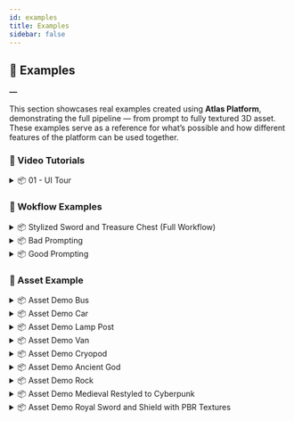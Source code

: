 ```yaml
---
id: examples
title: Examples
sidebar: false
---
```




## 🧪 Examples
**―**

This section showcases real examples created using **Atlas Platform**, demonstrating the full pipeline — from prompt to fully textured 3D asset. These examples serve as a reference for what’s possible and how different features of the platform can be used together.


### 🔹 Video Tutorials


<details className="example-callout">
  <summary>📦 01 - UI Tour</summary>

  <div className="session-video">
    <iframe
      width="100%"
      height="400"
      src="https://www.youtube.com/embed/r1svrxB0CiU"
      title="YouTube video demo"
      frameBorder="0"
      allow="accelerometer; autoplay; clipboard-write; encrypted-media; gyroscope; picture-in-picture; web-share"
      allowFullScreen
    ></iframe>
  </div>
  <div className="session-header">
    <p className="session-description">
      <strong>Description:</strong> This video tutorial explain the usage of the Atlas Platform UI.
    </p>
  </div>
</details>





### 🔹 Wokflow Examples

<details className="example-callout">
  <summary>📦 Stylized Sword and Treasure Chest (Full Workflow)</summary>

  <div className="session-header">
    <p className="session-description">
      <strong>Description:</strong> This example illustrates the full asset creation pipeline on Atlas Platform for a stylized sword and treasure chest. The workflow includes generating concept art from prompts, converting the images into 3D models, applying detailed textures using ART Core, and finalizing the assets with PBR Postprocessing for optimized, stylized game-ready results. This showcases the platform’s end-to-end capability for stylized asset development.
    </p>
    <a href={useBaseUrl('/example_files/WorkflowDemo_FullWorkflow_Stylized/WorkflowDemo_FullWorkflow_Stylized.json')} download className="session-download-link">📁 <strong>Download Session</strong></a>
  </div>

  <div className="session-image-row">
    <img src={useBaseUrl('/example_files/WorkflowDemo_FullWorkflow_Stylized/preview_01.jpg')} alt="Sample 1" className="session-preview-img"/>
    <img src={useBaseUrl('/example_files/WorkflowDemo_FullWorkflow_Stylized/preview_02.jpg')} alt="Sample 2" className="session-preview-img"/>
    <img src={useBaseUrl('/example_files/WorkflowDemo_FullWorkflow_Stylized/preview_03.jpg')} alt="Sample 3" className="session-preview-img"/>
    <img src={useBaseUrl('/example_files/WorkflowDemo_FullWorkflow_Stylized/preview_04.jpg')} alt="Sample 4" className="session-preview-img"/>
  </div>

  <p className="session-tags">Tags: workflow, artcore, stylized, pbr</p>
</details>


<details className="example-callout">
  <summary>📦 Bad Prompting</summary>

  <div className="session-header">
    <p className="session-description">
      <strong>Description:</strong> See what not to do. This tutorial showcases common prompt mistakes and why they lead to poor results.
    </p>
    <a href={useBaseUrl('/example_files/WorkflowDemo_BadPrompting/WorkflowDemo_BadPrompting.json')} download className="session-download-link">📁 <strong>Download Session</strong></a>
  </div>

  <div className="session-image-row">
    <img src={useBaseUrl('/example_files/WorkflowDemo_BadPrompting/preview1.png')} alt="Sample 1" className="session-preview-img"/>
    <img src={useBaseUrl('/example_files/WorkflowDemo_BadPrompting/preview2.png')} alt="Sample 2" className="session-preview-img"/>
    <img src={useBaseUrl('/example_files/WorkflowDemo_BadPrompting/preview3.png')} alt="Sample 3" className="session-preview-img"/>
    <img src={useBaseUrl('/example_files/WorkflowDemo_BadPrompting/preview4.png')} alt="Sample 4" className="session-preview-img"/>
    <img src={useBaseUrl('/example_files/WorkflowDemo_BadPrompting/preview5.png')} alt="Sample 5" className="session-preview-img"/>
  </div>

  <p className="session-tags">Tags: workflow, APS, restyle, stylized</p>
</details>

<details className="example-callout">
  <summary>📦 Good Prompting</summary>

  <div className="session-header">
    <p className="session-description">
      <strong>Description:</strong> Learn how to speak the AI’s language. This tutorial breaks down effective prompt strategies with clear examples that get great-looking results, every time.
    </p>
    <a href={useBaseUrl('/example_files/WorkflowDemo_GoodPrompting/WorkflowDemo_GoodPrompting.json')} download className="session-download-link">📁 <strong>Download Session</strong></a>
  </div>

  <div className="session-image-row">
    <img src={useBaseUrl('/example_files/WorkflowDemo_GoodPrompting/preview1.png')} alt="Sample 1" className="session-preview-img"/>
    <img src={useBaseUrl('/example_files/WorkflowDemo_GoodPrompting/preview2.png')} alt="Sample 2" className="session-preview-img"/>
    <img src={useBaseUrl('/example_files/WorkflowDemo_GoodPrompting/preview3.png')} alt="Sample 3" className="session-preview-img"/>
  </div>

  <p className="session-tags">Tags: workflow, APS, restyle, stylized</p>
</details>


### 🔹 Asset Example

<details className="example-callout">
  <summary>📦 Asset Demo Bus</summary>

  <div className="session-header">
    <p className="session-description">
      <strong>Description:</strong> A stylized 3D bus demonstrating the power of ART Core’s restyle feature.
    </p>
    <a href={useBaseUrl('/example_files/AssetRestyle_Bus/AssetRestyle_Bus.json')} download className="session-download-link">📁 <strong>Download Session</strong></a>
  </div>

  <div className="session-image-row">
    <img src={useBaseUrl('/example_files/AssetRestyle_Bus/preview1.png')} alt="Sample 1" className="session-preview-img"/>
    <img src={useBaseUrl('/example_files/AssetRestyle_Bus/preview2.jpg')} alt="Sample 2" className="session-preview-img"/>
    <img src={useBaseUrl('/example_files/AssetRestyle_Bus/preview3.png')} alt="Sample 3" className="session-preview-img"/>
  </div>
  <p className="session-tags">Tags: workflow, artcore, restyle, stylized</p>
</details>


<details className="example-callout">
  <summary>📦 Asset Demo Car</summary>

  <div className="session-header">
    <p className="session-description">
      <strong>Description:</strong> A stylized 3D car demonstrating the power of ART Core’s restyle feature.
    </p>
    <a href={useBaseUrl('/example_files/AssetRestyle_Car/AssetRestyle_Car.json')} download className="session-download-link">📁 <strong>Download Session</strong></a>
  </div>
  <div className="session-image-row">
    <img src={useBaseUrl('/example_files/AssetRestyle_Car/preview1.png')} alt="Sample 1" className="session-preview-img"/>
    <img src={useBaseUrl('/example_files/AssetRestyle_Car/preview2.png')} alt="Sample 2" className="session-preview-img"/>
    <img src={useBaseUrl('/example_files/AssetRestyle_Car/preview3.png')} alt="Sample 3" className="session-preview-img"/>
    <img src={useBaseUrl('/example_files/AssetRestyle_Car/preview4.png')} alt="Sample 3" className="session-preview-img"/>
  </div>
  <p className="session-tags">Tags: workflow, artcore, restyle, stylized</p>
</details>

<details className="example-callout">
  <summary>📦 Asset Demo Lamp Post</summary>

  <div className="session-header">
    <p className="session-description">
      <strong>Description:</strong> A stylized 3D lamp post demonstrating the power of ART Core’s restyle feature.
    </p>
    <a href={useBaseUrl('/example_files/AssetRestyle_LampPost/AssetRestyle_LampPost.json')} download className="session-download-link">📁 <strong>Download Session</strong></a>
  </div>

  <div className="session-image-row">
    <img src={useBaseUrl('/example_files/AssetRestyle_LampPost/preview1.png')} alt="Sample 1" className="session-preview-img"/>
    <img src={useBaseUrl('/example_files/AssetRestyle_LampPost/preview2.png')} alt="Sample 2" className="session-preview-img"/>
    <img src={useBaseUrl('/example_files/AssetRestyle_LampPost/preview3.png')} alt="Sample 3" className="session-preview-img"/>
  </div>

  <p className="session-tags">Tags: workflow, artcore, restyle, stylized</p>
</details>

<details className="example-callout">
  <summary>📦 Asset Demo Van</summary>

  <div className="session-header">
    <p className="session-description">
      <strong>Description:</strong> A stylized 3D van demonstrating the power of ART Core’s restyle feature.
    </p>
    <a href={useBaseUrl('/example_files/AssetRestyle_Van1/AssetRestyle_Van1.json')} download className="session-download-link">📁 <strong>Download Session</strong></a>
  </div>

  <div className="session-image-row">
    <img src={useBaseUrl('/example_files/AssetRestyle_Van1/preview1.png')} alt="Sample 1" className="session-preview-img"/>
    <img src={useBaseUrl('/example_files/AssetRestyle_Van1/preview2.jpg')} alt="Sample 2" className="session-preview-img"/>
    <img src={useBaseUrl('/example_files/AssetRestyle_Van1/preview3.png')} alt="Sample 3" className="session-preview-img"/>
  </div>

  <p className="session-tags">Tags: workflow, artcore, restyle, stylized</p>
</details>


<details className="example-callout">
  <summary>📦 Asset Demo Cryopod</summary>

  <div className="session-header">
    <p className="session-description">
      <strong>Description:</strong> A stylized 3D cryopod demonstrating the power of ART Core’s restyle feature.
    </p>
    <a href={useBaseUrl('/example_files/AssetDemo_Cryopod.json')} download className="session-download-link">📁 <strong>Download Session</strong></a>
  </div>

  <div className="session-image-row">
    <img src={useBaseUrl('/example_files/AssetDemo_Cryopod/preview1.png')} alt="Sample 1" className="session-preview-img"/>
    <img src={useBaseUrl('/example_files/AssetDemo_Cryopod/preview2.png')} alt="Sample 2" className="session-preview-img"/>
  </div>

  <p className="session-tags">Tags: workflow, artcore, stylized</p>
</details>



<details className="example-callout">
  <summary>📦 Asset Demo Ancient God</summary>

  <div className="session-header">
    <p className="session-description">
      <strong>Description:</strong> A stylized 3D character demonstrating the power of ART Core’s restyle feature.
    </p>
    <a href={useBaseUrl('/example_files/AssetDemo_AncientGod/AssetDemo_AncientGod.json')} download className="session-download-link">📁 <strong>Download Session</strong></a>
  </div>

  <div className="session-image-row">
    <img src={useBaseUrl('/example_files/AssetDemo_AncientGod/preview1.jpg')} alt="Sample 1" className="session-preview-img"/>
    <img src={useBaseUrl('/example_files/AssetDemo_AncientGod/preview2.png')} alt="Sample 2" className="session-preview-img"/>
    <img src={useBaseUrl('/example_files/AssetDemo_AncientGod/preview3.png')} alt="Sample 3" className="session-preview-img"/>
  </div>

  <p className="session-tags">Tags: workflow, artcore, restyle, stylized</p>
</details>


<details className="example-callout">
  <summary>📦 Asset Demo Rock </summary>

  <div className="session-header">
    <p className="session-description">
      <strong>Description:</strong> This example showcases a high-fidelity rock asset generated using Atlas Platform, with texture resolution set to 8K (8192x8192). It demonstrates the level of surface detail and material quality achievable through the ART Core pipeline.
    </p>
    <a href={useBaseUrl('/example_files/AssetsDemo_Rock_8k/AssetDemo_Rock.json')} download className="session-download-link">📁 <strong>Download Session</strong></a>
  </div>

  <div className="session-image-row">
    <img src={useBaseUrl('/example_files/AssetsDemo_Rock_8k/preview_01.jpg')} alt="Sample 1" className="session-preview-img"/>
    <img src={useBaseUrl('/example_files/AssetsDemo_Rock_8k/preview_02.jpg')} alt="Sample 2" className="session-preview-img"/>
    <img src={useBaseUrl('/example_files/AssetsDemo_Rock_8k/preview_03.jpg')} alt="Sample 3" className="session-preview-img"/>
  </div>

  <p className="session-tags">Tags: workflow, artcore, 8k</p>
</details>


<details className="example-callout">
  <summary>📦 Asset Demo Medieval Restyled to Cyberpunk </summary>

  <div className="session-header">
    <p className="session-description">
      <strong>Description:</strong> In this example, a set of medieval-themed assets was generated from concept images and then restyled using ART Core with a cyberpunk-style reference. This showcases the platform’s ability to preserve base geometry while applying entirely new texture styles, enabling rapid style transformation for different game aesthetics.
    </p>
    <a href={useBaseUrl('/example_files/AssetsDemo_MedievalWithCyberpunk/AssetsDemo_Medieval.json')} download className="session-download-link">📁 <strong>Download Session</strong></a>
  </div>

  <div className="session-image-row">
    <img src={useBaseUrl('/example_files/AssetsDemo_MedievalWithCyberpunk/preview_01.jpg')} alt="Sample 1" className="session-preview-img"/>
    <img src={useBaseUrl('/example_files/AssetsDemo_MedievalWithCyberpunk/preview_02.jpg')} alt="Sample 2" className="session-preview-img"/>
    <img src={useBaseUrl('/example_files/AssetsDemo_MedievalWithCyberpunk/preview_03.jpg')} alt="Sample 3" className="session-preview-img"/>
    <img src={useBaseUrl('/example_files/AssetsDemo_MedievalWithCyberpunk/preview_04.jpg')} alt="Sample 4" className="session-preview-img"/>
  </div>

  <p className="session-tags">Tags: workflow, artcore, restyle, stylized</p>
</details>

<details className="example-callout">
  <summary>📦 Asset Demo Royal Sword and Shield with PBR Textures </summary>

  <div className="session-header">
    <p className="session-description">
      <strong>Description:</strong> This example demonstrates a complete asset generation workflow using Atlas Platform. Starting with a prompt to create royal-themed props—a sword and shield—the assets were first generated as concept images, then converted to 3D models. Using ART Core, high-resolution textures were applied, followed by the PBR Postprocessing stage to produce optimized, game-ready assets with baked materials.
    </p>
    <a href={useBaseUrl('/example_files/AssetsDemo_RoyalProps/AssetsDemo_RoyalProps.json')} download className="session-download-link">📁 <strong>Download Session</strong></a>
  </div>

  <div className="session-image-row">
    <img src={useBaseUrl('/example_files/AssetsDemo_RoyalProps/preview_01.jpg')} alt="Sample 1" className="session-preview-img"/>
    <img src={useBaseUrl('/example_files/AssetsDemo_RoyalProps/preview_02.jpg')} alt="Sample 2" className="session-preview-img"/>
    <img src={useBaseUrl('/example_files/AssetsDemo_RoyalProps/preview_03.jpg')} alt="Sample 3" className="session-preview-img"/>
    <img src={useBaseUrl('/example_files/AssetsDemo_RoyalProps/preview_04.jpg')} alt="Sample 4" className="session-preview-img"/>
  </div>

  <p className="session-tags">Tags: workflow, artcore, pbr</p>
</details>




